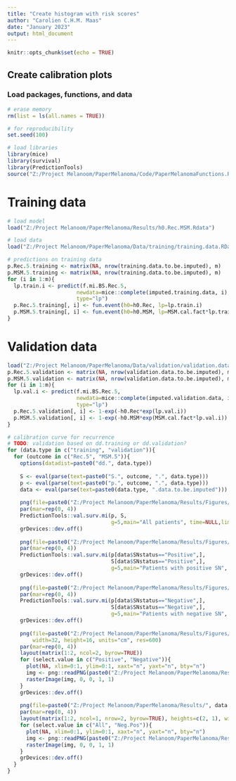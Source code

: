 ```yaml
---
title: "Create histogram with risk scores"
author: "Carolien C.H.M. Maas"
date: "January 2023"
output: html_document
---
```


```r
knitr::opts_chunk$set(echo = TRUE)
```

## Create calibration plots

### Load packages, functions, and data 
```r
# erase memory
rm(list = ls(all.names = TRUE))

# for reproducibility
set.seed(100)

# load libraries
library(mice)
library(survival)
library(PredictionTools)
source("Z:/Project Melanoom/PaperMelanoma/Code/PaperMelanomaFunctions.R")
```

# Training data
```r
# load model
load("Z:/Project Melanoom/PaperMelanoma/Results/h0.Rec.MSM.Rdata")

# load data
load("Z:/Project Melanoom/PaperMelanoma/Data/training/training.data.RData")

# predictions on training data
p.Rec.5.training <- matrix(NA, nrow(training.data.to.be.imputed), m)
p.MSM.5.training <- matrix(NA, nrow(training.data.to.be.imputed), m)
for (i in 1:m){
  lp.train.i <- predict(f.mi.BS.Rec.5,
                      newdata=mice::complete(imputed.training.data, i),
                      type="lp")
  p.Rec.5.training[, i] <- fun.event(h0=h0.Rec, lp=lp.train.i)
  p.MSM.5.training[, i] <- fun.event(h0=h0.MSM, lp=MSM.cal.fact*lp.train.i)
}
```

# Validation data
```r
load("Z:/Project Melanoom/PaperMelanoma/Data/validation/validation.data.RData")
p.Rec.5.validation <- matrix(NA, nrow(validation.data.to.be.imputed), m)
p.MSM.5.validation <- matrix(NA, nrow(validation.data.to.be.imputed), m)
for (i in 1:m){
  lp.val.i <- predict(f.mi.BS.Rec.5,
                      newdata=mice::complete(imputed.validation.data, i),
                      type="lp")
  p.Rec.5.validation[, i] <- 1-exp(-h0.Rec*exp(lp.val.i))
  p.MSM.5.validation[, i] <- 1-exp(-h0.MSM*exp(MSM.cal.fact*lp.val.i))
}
```

```r
# calibration curve for recurrence
# TODO: validation based on dd.training or dd.validation?
for (data.type in c("training", "validation")){
  for (outcome in c("Rec.5", "MSM.5")){
    options(datadist=paste0("dd.", data.type))
  
    S <- eval(parse(text=paste0("S.", outcome, ".", data.type)))
    p <- eval(parse(text=paste0("p.", outcome, ".", data.type)))
    data <- eval(parse(text=paste0(data.type, ".data.to.be.imputed")))
    
    png(file=paste0("Z:/Project Melanoom/PaperMelanoma/Results/Figures/", data.type, ".", outcome, ".All.png"))
    par(mar=rep(0, 4))
    PredictionTools::val.surv.mi(p, S,
                                 g=5,main="All patients", time=NULL,lim=c(0,1),dist=TRUE)
    grDevices::dev.off()
    
    png(file=paste0("Z:/Project Melanoom/PaperMelanoma/Results/Figures/", data.type, ".", outcome, ".Positive.png"))
    par(mar=rep(0, 4))
    PredictionTools::val.surv.mi(p[data$SNstatus=="Positive",],
                                 S[data$SNstatus=="Positive",],
                                 g=5,main="Patients with positive SN", time=NULL,lim=c(0,1),dist=TRUE)
    grDevices::dev.off()
    
    png(file=paste0("Z:/Project Melanoom/PaperMelanoma/Results/Figures/", data.type, ".", outcome, ".Negative.png"))
    par(mar=rep(0, 4))
    PredictionTools::val.surv.mi(p[data$SNstatus=="Negative",],
                                 S[data$SNstatus=="Negative",],
                                 g=5,main="Patients with negative SN", time=NULL,lim=c(0,1),dist=TRUE)
    grDevices::dev.off()
    
    png(file=paste0("Z:/Project Melanoom/PaperMelanoma/Results/Figures/", data.type, ".", outcome, ".Neg.Pos.png"), 
        width=32, height=16, units="cm", res=600)
    par(mar=rep(0, 4))
    layout(matrix(1:2, ncol=2, byrow=TRUE))
    for (select.value in c("Positive", "Negative")){
      plot(NA, xlim=0:1, ylim=0:1, xaxt="n", yaxt="n", bty="n")
      img <- png::readPNG(paste0("Z:/Project Melanoom/PaperMelanoma/Results/Figures/", data.type, ".", outcome, ".", select.value, ".png"))
      rasterImage(img, 0, 0, 1, 1)
    }
    grDevices::dev.off()
    
    png(file=paste0("Z:/Project Melanoom/PaperMelanoma/Results/", data.type, ".", outcome, ".png"), width=32, height=45, units="cm", res=600)
    par(mar=rep(0, 4))
    layout(matrix(1:2, ncol=1, nrow=2, byrow=TRUE), heights=c(2, 1), widths=c(2, 2))
    for (select.value in c("All", "Neg.Pos")){
      plot(NA, xlim=0:1, ylim=0:1, xaxt="n", yaxt="n", bty="n")
      img <- png::readPNG(paste0("Z:/Project Melanoom/PaperMelanoma/Results/Figures/", data.type, ".", outcome, ".", select.value, ".png"))
      rasterImage(img, 0, 0, 1, 1)
    }
    grDevices::dev.off()
  }
}
```
